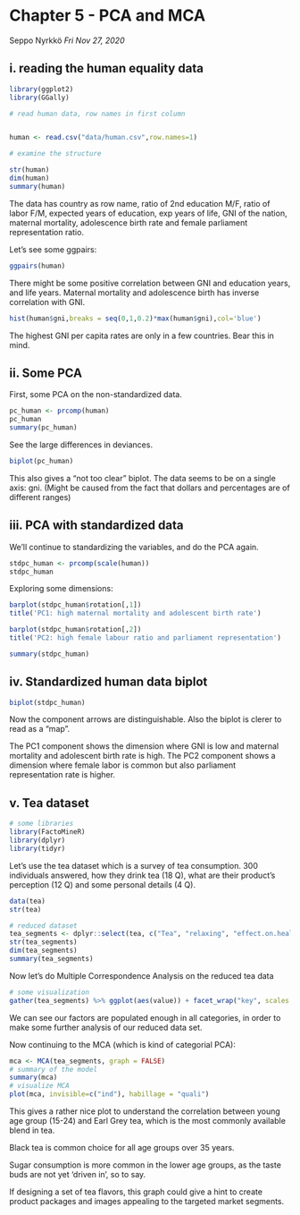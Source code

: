# Chapter 5 - PCA and MCA
Seppo Nyrkkö _Fri Nov 27, 2020_


## i. reading the human equality data

```r

library(ggplot2)
library(GGally)

# read human data, row names in first column


human <- read.csv("data/human.csv",row.names=1)

# examine the structure

str(human)
dim(human)
summary(human)
```

The data has country as row name, ratio of 2nd education M/F, ratio of labor F/M,
expected years of education, exp years of life, GNI of the nation, maternal mortality,
adolescence birth rate and female parliament representation ratio.

Let's see some ggpairs:

```r
ggpairs(human)
```

There might be some positive correlation between GNI and education years, and life years.
Maternal mortality and adolescence birth  has inverse correlation with GNI. 

```r
hist(human$gni,breaks = seq(0,1,0.2)*max(human$gni),col='blue')
```
The highest GNI per capita rates are only in a few countries. Bear this in mind.


## ii. Some PCA


First, some PCA on the non-standardized data. 

```r
pc_human <- prcomp(human)
pc_human
summary(pc_human)
```

See the large differences in deviances.

```r
biplot(pc_human)
```

This also gives a "not too clear" biplot. The data seems to be on a single axis: gni.
(Might be caused from the fact that dollars and percentages are of different ranges)

## iii. PCA with standardized data 

We'll continue to standardizing the variables, and do the PCA again.

```r
stdpc_human <- prcomp(scale(human))
stdpc_human
```
Exploring some dimensions:
```r
barplot(stdpc_human$rotation[,1])
title('PC1: high maternal mortality and adolescent birth rate')
```

```r
barplot(stdpc_human$rotation[,2])
title('PC2: high female labour ratio and parliament representation')
```



```r
summary(stdpc_human)
```

## iv. Standardized human data biplot

```r
biplot(stdpc_human)
```

Now the component arrows are distinguishable. Also the biplot is clerer to read as a "map".

The PC1 component shows the dimension where GNI is low and maternal mortality and adolescent birth rate is high. The PC2 component shows a dimension where female labor is common but also parliament representation rate is higher.




## v. Tea dataset

```r
# some libraries
library(FactoMineR)
library(dplyr)
library(tidyr)

```

Let's use the tea dataset which is a survey of tea consumption.
300 individuals answered, how they drink tea (18 Q), what are their product's perception (12 Q) and some personal details (4 Q).

```r
data(tea)
str(tea)
```



```r
# reduced dataset
tea_segments <- dplyr::select(tea, c("Tea", "relaxing", "effect.on.health", "sugar", "age_Q", "sex"))
str(tea_segments)
dim(tea_segments)
summary(tea_segments)

```

Now let's do Multiple Correspondence Analysis on the reduced tea data

```r
# some visualization
gather(tea_segments) %>% ggplot(aes(value)) + facet_wrap("key", scales = "free") + geom_bar() + theme(axis.text.x = element_text(angle = 30, hjust = 1, size = 10))


```

We can see our factors are populated enough in all categories, in order to make some further analysis of our reduced data set.

Now continuing to the MCA (which is kind of categorial PCA):

```r
mca <- MCA(tea_segments, graph = FALSE)
# summary of the model
summary(mca)
# visualize MCA
plot(mca, invisible=c("ind"), habillage = "quali")
```

This gives a rather nice plot to understand the correlation between young age group (15-24) and Earl Grey tea, which is the most commonly available blend in tea.

Black tea is common choice for all age groups over 35 years. 

Sugar consumption is more common in the lower age groups, as the taste buds are not yet 'driven in', so to say.

If designing a set of tea flavors, this graph could give a hint to create product packages and images appealing to the targeted market segments.

